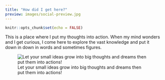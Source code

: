 ```yaml
---
title: "How did I get here?"
preview: images/social-preview.jpg  
---
```


```r
knitr::opts_chunk$set(echo = FALSE)
```

This is a place where I put my thoughts into action. When my mind wonders and I get curious, I come here to explore the vast knowledge and put it down in down in words and sometimes figures. 

![Let your small ideas grow into big thoughts and dreams then put them into actions!](images/thoughts.jpg)

